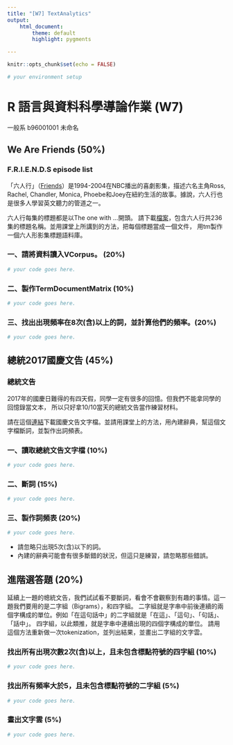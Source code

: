 ```yaml
---
title: "[W7] TextAnalytics"
output: 
    html_document:
        theme: default
        highlight: pygments

---
```


```r
knitr::opts_chunk$set(echo = FALSE)
```

```r
# your environment setup

```

R 語言與資料科學導論作業 (W7)
=============================

一般系 b96001001 未命名

## We Are Friends (50%)

### F.R.I.E.N.D.S episode list

「六人行」（[Friends](http://www.imdb.com/title/tt0108778/)）是1994-2004在NBC播出的喜劇影集，描述六名主角Ross, Rachel, Chandler, Monica, Phoebe和Joey在紐約生活的故事。據說，六人行也是很多人學習英文聽力的管道之一。

六人行每集的標題都是以The one with ...開頭。
請下載[檔案](https://github.com/RLadsNTU/RLadsLab/blob/master/W7_CorpusAlive/friends_episodes.txt)，包含六人行共236集的標題名稱。並用課堂上所講到的方法，把每個標題當成一個文件，
用tm製作一個六人形影集標題語料庫。


### 一、請將資料讀入VCorpus。 (20%)

```r
# your code goes here.
```

### 二、製作TermDocumentMatrix (10%)
```r
# your code goes here.
```

### 三、找出出現頻率在8次(含)以上的詞，並計算他們的頻率。(20%)
```r
# your code goes here.
```

## 總統2017國慶文告 (45%)

### 總統文告

2017年的國慶日難得的有四天假，同學一定有很多的回憶。但我們不能拿同學的回憶錄當文本，
所以只好拿10/10當天的總統文告當作練習材料。

請在這個[連結](https://github.com/RLadsNTU/RLadsLab/blob/master/W7_CorpusAlive/president_20171010.txt)下載國慶文告文字檔。並請用課堂上的方法，用內建辭典，幫這個文字檔斷詞，並製作出詞頻表。


### 一、讀取總統文告文字檔 (10%)

```r
# your code goes here.
```


### 二、斷詞 (15%)
```r
# your code goes here.
```

### 三、製作詞頻表 (20%)
```r
# your code goes here.
```

* 請忽略只出現5次(含)以下的詞。
* 內建的辭典可能會有很多斷錯的狀況，但這只是練習，請忽略那些錯誤。


## 進階選答題 (20%)

延續上一題的幒統文告，我們試試看不要斷詞，看會不會觀察到有趣的事情。這一題我們要用的是二字組（Bigrams），和四字組。
二字組就是字串中前後連續的兩個字構成的單位。例如「在這句話中」的二字組就是「在這」、「這句」、「句話」、「話中」。
四字組，以此類推，就是字串中連續出現的四個字構成的單位。
請用這個方法重新做一次tokenization，並列出結果，並畫出二字組的文字雲。

### 找出所有出現次數2次(含)以上，且未包含標點符號的四字組 (10%)
```r
# your code goes here.

```

### 找出所有頻率大於5，且未包含標點符號的二字組 (5%)
```r
# your code goes here.

```

### 畫出文字雲 (5%)

```r
# your code goes here.

```

